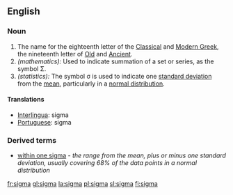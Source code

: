 {{letter_disp2|rho|[[image:Greek_uc_sigma.svg|33px]][[image:Greek_lc_sigma1.png|30px]][[image:Greek_lc_sigma2.png|23px]] |τau|σίγμα|Σ|σ}}

==English==
===Noun===
# The name for the eighteenth letter of the [[Classical Greek|Classical]] and [[Modern Greek]], the nineteenth letter of [[Old Greek|Old]] and [[Ancient Greek|Ancient]].
# ''(mathematics):'' Used to indicate summation of a set or series, as the symbol &#931;.
# ''(statistics):'' The symbol &#963; is used to indicate one [[standard deviation]] from the [[mean]], particularly in a [[normal distribution]].

====Translations====
*[[Interlingua]]: sigma
*[[Portuguese]]: sigma {{m}}

===Derived terms===
*[[within one sigma]] - ''the range from the mean, plus or minus one standard deviation, usually covering 68% of the data points in a normal distribution''

[[fr:sigma]]
[[gl:sigma]]
[[la:sigma]]
[[pl:sigma]]
[[sl:sigma]]
[[fi:sigma]]
